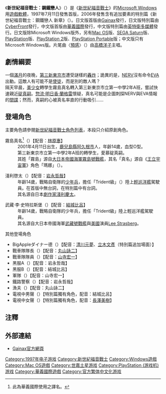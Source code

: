{{refimprove|time=2019-05-01T01:58:13+00:00}}
{{Infobox animanga/Headerofja
|title= 新世紀福音戰士：鋼鐵戀人
|image= Eva Iron Maiden.jpg
|size= 200px
|caption= [[Windows_95|Windows 95]]版遊戲封面，封面人物為霧島真名
|japanese= 新世紀エヴァンゲリオン 鋼鉄のガールフレンド
|english= Neon Genesis Evangelion: Iron Maiden
|kana= しんせいきエヴァンゲリオン こうてつのガールフレンド
|romaji= Shinseiki Evangerion: Kōtetsu no Gārufurendo
|genre= 多重結局[[文字冒險遊戲|文字冒險遊戲]]
}}
{{Infobox animanga/name
|original= 
|official= 
|formal= 新世紀福音戰士：鋼鐵Girl Friend（{{flagicon|ROC}} [[華義國際|華義國際]]）<br />新世紀福音戰士：鋼鐵戀人（{{flagicon|ROC}} [[英特衛多媒體|英特衛多媒體]]）<br />新世纪福音战士 钢铁女友（{{flagicon|PRC}} [[北京娱乐通|北京娱乐通]]）<ref>{{cite web |title=《新世纪福音战士 钢铁女友》特别版简介_新浪游戏 |url=http://games.sina.com.cn/j/n/2007-05-29/1554199690.shtml |website=新浪网 |date=2007-05-29 |access-date=2018-06-08 |archive-date=2020-01-20 |archive-url=https://web.archive.org/web/20200120112033/http://games.sina.com.cn/j/n/2007-05-29/1554199690.shtml |dead-url=no }}</ref>
|common= 
}}
{{Infobox animanga/Game
| 標題=
| 類型=
| 使用平台=[[Windows_95|Windows 95]]<br />[[Mac_OS|Mac OS]]<br />[[SEGA_Saturn|SEGA Saturn]]<br />[[PlayStation|PlayStation]]
| 最低配備=電腦主機：[[IBM相容PC|IBM相容PC]] 586以上等級<br />[[RAM|RAM]]：16MB以上<br />硬碟空間：80MB以上<br />[[顯示器|顯示器]]：[[SVGA|SVGA]]<br />[[音效卡|音效卡]]：[[脈衝編碼調變|PCM]]音源<br />[[光碟機|光碟機]]：[[CD-ROM|CD-ROM]]光碟機
| 推薦配備=
| 遊戲引擎=
| 修正檔=
| 最新版本=
| 開發團隊=
| 代理商={{flagicon|JPN}} [[Gainax|Gainax]]（Windows 95版、PlayStation版）<br />{{flagicon|JPN}} [[SEGA|SEGA]]（SEGA Saturn版）<br />{{flagicon|ROC}} [[華義國際|華義國際]]（Windows 95版）
| 製作人=
| 監製=橋本立郎
| 腳本=橋本立郎
| 人物設定=[[貞本義行|貞本義行]]
| 音樂=
| 媒體=CD-ROM 4片（Windows 95版）
| 遊戲人數=1人
| 發售日={{flagicon|JPN}} 1997年7月11日（Windows 95版）<br />{{flagicon|JPN}} 1998年2月13日（Mac OS版）<br />{{flagicon|JPN}} 1998年3月19日（SEGA Saturn版）<br />{{flagicon|JPN}} 1998年4月16日（PlayStation版）<br />{{flagicon|ROC}} 1998年（Windows 95版）
| 啟用時期=
| 售價=
| 銷售數量=
| 對象年齡=
| 周邊界面=
| 內容圖片=
| 名字變更=
| 結局數=
| 記錄檔數=
| 記錄檔容量=
| 快速記錄=
| 快速讀取=
| 繼續遊戲=
| 畫面尺寸=
| 全螢幕表示模式=
| 音樂形式=
| 角色配音=
| 訊息回顧=
| CG模式=
| 音樂模式=
| 回憶模式=
| 訊息略過=
| 自動模式=
| 其他=
}}
{{Infobox animanga/Game
| 標題=新世紀福音戰士：鋼鐵戀人 新章
| 類型=
| 使用平台=[[Windows_2000|Windows 2000]]/[[Windows_XP|XP]]<br />[[PlayStation_2|PlayStation 2]]<br />[[PlayStation_Portable|PlayStation Portable]]
| 最低配備=[[CPU|CPU]]：[[PentiumⅡ|PentiumⅡ]] 2.0GHz以上等級處理器<br />[[RAM|RAM]]：256MB以上<br />硬碟空間：4.6GB以上<br />[[顯示卡|顯示卡]]：[[顯示記憶體|顯示記憶體]]64MB以上、相容[[DirectX|DirectX]] 9.0c<br />[[音效卡|音效卡]]：支援DirectX<br />[[光碟機|光碟機]]：[[DVD-ROM|DVD-ROM]]光碟機
| 推薦配備=
| 遊戲引擎=
| 修正檔=
| 最新版本=
| 開發團隊={{flagicon|JPN}} [[GeneX|GeneX]]
| 代理商={{flagicon|JPN}} [[CyberFront|CyberFront]]<br />{{flagicon|ROC}} [[英特衛多媒體|英特衛多媒體]]（Windows 2000/XP版）<br />{{flagicon|PRC}} [[北京娱乐通|北京娱乐通]]
| 製作人=
| 監製=
| 腳本=
| 人物設定=
| 音樂=
| 媒體=DVD-ROM 1片（Windows 2000/XP版）
| 遊戲人數=1人
| 發售日={{flagicon|JPN}} 2006年9月15日（Windows 2000/XP版）<br />{{flagicon|JPN}} 2006年3月30日（PlayStation 2版、Windows 2000/XP版）<br />{{flagicon|JPN}} 2009年4月9日（PlayStation Portable版）<br />{{flagicon|ROC}} 2006年（Windows 2000/XP版）
| 啟用時期=
| 售價={{flagicon|ROC}} 新台幣850元（Windows 2000/XP版）
| 銷售數量=
| 對象年齡=
| 周邊界面=
| 內容圖片=
| 名字變更=
| 結局數=
| 記錄檔數=
| 記錄檔容量=
| 快速記錄=
| 快速讀取=
| 繼續遊戲=
| 畫面尺寸=
| 全螢幕表示模式=
| 音樂形式=
| 角色配音=
| 訊息回顧=
| CG模式=
| 音樂模式=
| 回憶模式=
| 訊息略過=
| 自動模式=
| 其他=
}}
{{Infobox animanga/Footerofja}}

《'''新世紀福音戰士：鋼鐵戀人'''》（{{lang-ja|新世紀エヴァンゲリオン 鋼鉄のガールフレンド}}）是《[[新世紀福音戰士|新世紀福音戰士]]》的[[Microsoft_Windows|Microsoft Windows]]用[[遊戲軟體|遊戲軟體]]，1997年7月11日發售首版，2006年發售含有追加要素的特別篇《新世紀福音戰士：鋼鐵戀人 新章》（{{lang|ja|新世紀エヴァンゲリオン 鋼鉄のガールフレンド 特別編}}）。日文版首版由[[Gainax|Gainax]]發行，日文版特別篇由[[CyberFront|CyberFront]]發行，中文版首版由[[華義國際|華義國際]]發行，中文版特別篇由[[英特衛多媒體|英特衛多媒體]]發行。日文版除Microsoft Windows版外，另有[[Mac_OS|Mac OS]]版、[[SEGA_Saturn|SEGA Saturn]]版、[[PlayStation|PlayStation]]版、[[PlayStation_2|PlayStation 2]]版、[[PlayStation_Portable|PlayStation Portable]]版；中文版只有Microsoft Windows版。片尾曲〈[[NEON_GENESIS_EVANGELION_II|預感]]〉（{{lang|ja|予感}}）由[[高橋洋子|高橋洋子]]主唱。

== 劇情綱要 ==
一個[[滿月|滿月]]的夜晚，[[第三新東京市|第三新東京市]]遭受謎樣的[[轟炸|轟炸]]；詭異的是，[[NERV|NERV]]沒有命令[[EVA_(戰鬥機械人)|EVA]]出動。這敵人有可能不是[[使徒_(新世纪福音战士)|使徒]]，而是別的敵人嗎？<br />
隔天早晨，[[美少女|美少女]]轉學生霧島真名轉入第三新東京市立第一中學2年A班，嘗試快速親近[[碇真嗣|碇真嗣]]。[[惣流·明日香·蘭格雷|惣流·明日香·蘭格雷]]懷疑，真名可能是企圖刺探NERV與EVA情報的[[間諜|間諜]]；然而，真嗣的心被真名率直的行動吸引……

== 登場角色 ==
主要角色請參閱[[新世紀福音戰士角色列表|新世紀福音戰士角色列表]]，本段只介紹原創角色。

;霧島真名<ref>此為華義國際使用之譯名。</ref>（{{lang|ja|霧島マナ}}）【配音：[[林原惠|林原惠]]】
:2001年4月11日出生，[[鹿兒島縣|鹿兒島縣]][[阿久根市|阿久根市]]人，年齡14歲，血型O型。
:第三新東京市立第一中學2年A班的轉學生，愛慕碇真嗣。
:其姓「霧島」源自[[大日本帝國海軍|大日本帝國海軍]][[霧島號戰艦|霧島號戰艦]]，其名「真名」源自《[[王立宇宙軍|王立宇宙軍]]》角色「瑪娜」（{{lang|ja|マナ}}）。

;淺利啓太（{{lang|ja|浅利ケイタ}}）【配音：[[岩永哲哉|岩永哲哉]]】
:年齡14歲，戰略自衛隊的[[少年兵|少年兵]]，擔任「Trident級」（{{lang|ja|トライデント級}}）陸上[[輕巡洋艦|輕巡洋艦]]駕駛員。在首版中無台詞，在特別篇中有台詞。
:其名源自日本[[劇作家|劇作家]][[淺利慶太|淺利慶太]]。

;武藏·李·史特拉斯堡（{{lang|ja|ムサシ・リー・ストラスバーグ}}）【配音：[[結城比呂|結城比呂]]】
:年齡14歲，戰略自衛隊的少年兵，擔任「Trident級」陸上輕巡洋艦駕駛員。
:其名源自大日本帝國海軍[[武藏號戰艦|武藏號戰艦]]與[[美國|美國]]演員[[Lee_Strasberg|Lee Strasberg]]。

;其他登場角色
* BigAppleダイナー德（{{lang|ja|BigAppleダイナー徳さん}}）【配音：[[清川元夢|清川元夢]]、[[立木文彥|立木文彥]]（特別篇追加場面）】
* 戰車隊隊長（{{lang|ja|戦車隊隊長}}）【配音：[[丸山詠二|丸山詠二]]】
* 戰車隊隊員（{{lang|ja|戦車隊隊員}}）【配音：[[山寺宏一|山寺宏一]]】
* 黑服A（{{lang|ja|黒服A}}）【配音：岩永哲哉】
* 黑服B（{{lang|ja|黒服B}}）【配音：結城比呂】
* 軍隊（{{lang|ja|兵隊}}）【配音：山寺宏一】
* 鐵路警察（{{lang|ja|鉄道公安員}}）【配音：岩永哲哉】
* 漁夫（{{lang|ja|漁師}}）【配音：丸山詠二】
* 電視中男聲（{{lang|ja|TVの男}}）【特別篇獨有角色，配音：結城比呂】
* 電視中女聲（{{lang|ja|TVの女}}）【特別篇獨有角色，配音：[[長澤美樹|長澤美樹]]】

== 注釋 ==
{{reflist}}

== 外部連結 ==
* [https://web.archive.org/web/20120229191708/http://www.gainax.co.jp/soft/koutetsu/ Gainax官方網頁]

{{新世紀福音戰士系列}}
{{DEFAULTSORT:Neon Genesis Evangelion: Iron Maiden}}
[[Category:1997年电子游戏|Category:1997年电子游戏]]
[[Category:新世紀福音戰士|Category:新世紀福音戰士]]
[[Category:Windows遊戲|Category:Windows遊戲]]
[[Category:Mac_OS遊戲|Category:Mac OS遊戲]]
[[Category:世嘉土星游戏|Category:世嘉土星游戏]]
[[Category:PlayStation_(游戏机)游戏|Category:PlayStation (游戏机)游戏]]
[[Category:華義國際遊戲|Category:華義國際遊戲]]
[[Category:官方繁体中文化游戏|Category:官方繁体中文化游戏]]
